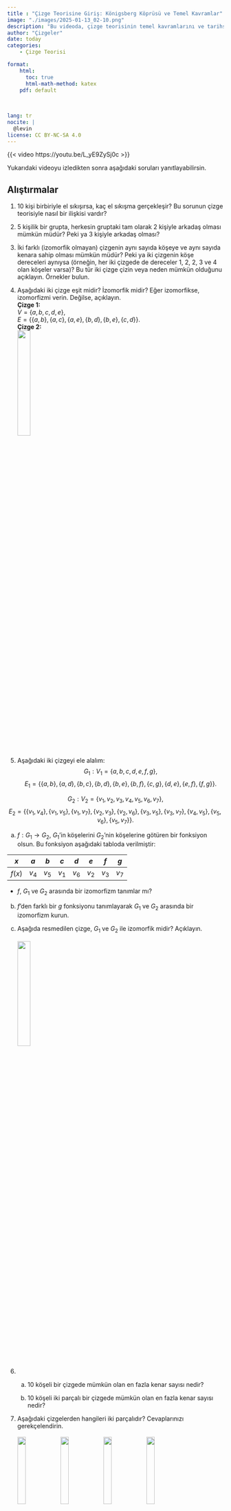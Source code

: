 ```yaml
---
title : "Çizge Teorisine Giriş: Königsberg Köprüsü ve Temel Kavramlar"
image: "./images/2025-01-13_02-10.png"
description: "Bu videoda, çizge teorisinin temel kavramlarını ve tarihsel kökenlerini keşfediyoruz. Königsberg'in yedi köprüsü problemiyle başlayarak, çizgelerin matematiksel modeller olarak nasıl kullanıldığını ve günümüzde diğer birçok alanda nasıl uygulandığını inceliyoruz. Ayrıca, çizgelerin izomorfizm, alt çizgeler ve tam çizgeler gibi temel özelliklerini detaylı bir şekilde ele alıyoruz."
author: "Çizgeler"
date: today
categories:
    - Çizge Teorisi

format: 
    html:
      toc: true
      html-math-method: katex
    pdf: default
    
      
      
lang: tr
nocite: |
  @levin
license: CC BY-NC-SA 4.0
---
```


{{< video https://youtu.be/L_yE9ZySj0c >}}

Yukarıdaki videoyu izledikten sonra aşağıdaki soruları yanıtlayabilirsin.

## Alıştırmalar
1. 10 kişi birbiriyle el sıkışırsa, kaç el sıkışma gerçekleşir? Bu sorunun çizge teorisiyle nasıl bir ilişkisi vardır?

2. 5 kişilik bir grupta, herkesin gruptaki tam olarak 2 kişiyle arkadaş olması mümkün müdür? Peki ya 3 kişiyle arkadaş olması?

3. İki farklı (izomorfik olmayan) çizgenin aynı sayıda köşeye ve aynı sayıda kenara sahip olması mümkün müdür? Peki ya iki çizgenin köşe dereceleri aynıysa (örneğin, her iki çizgede de dereceler 1, 2, 2, 3 ve 4 olan köşeler varsa)? Bu tür iki çizge çizin veya neden mümkün olduğunu açıklayın. Örnekler bulun.

4. Aşağıdaki iki çizge eşit midir? İzomorfik midir? Eğer izomorfikse, izomorfizmi verin. Değilse, açıklayın.\
**Çizge 1:**  
$V = \{a, b, c, d, e\}$,  
$E = \{\{a, b\}, \{a, c\}, \{a, e\}, \{b, d\}, \{b, e\}, \{c, d\}\}$.
\
**Çizge 2:**\
![](images/exercises_gt-intro-5-1-4-1.svg){width=25%}

5. Aşağıdaki iki çizgeyi ele alalım:
  $$
    G_{1}: V_{1} = \{a, b, c, d, e, f, g\}, 
  $$
  $$
  E_{1} = \{\{a, b\}, \{a, d\}, \{b, c\}, \{b, d\}, \{b, e\}, \{b, f\}, \{c, g\}, \{d, e\}, \{e, f\}, \{f, g\}\}.
  $$

  $$
  G_{2}: V_{2} = \{v_{1}, v_{2}, v_{3}, v_{4}, v_{5}, v_{6}, v_{7}\},
  $$
  $$
  E_{2} = \{\{v_{1}, v_{4}\}, \{v_{1}, v_{5}\}, \{v_{1}, v_{7}\}, \{v_{2}, v_{3}\}, \{v_{2}, v_{6}\}, \{v_{3}, v_{5}\}, \{v_{3}, v_{7}\}, \{v_{4}, v_{5}\}, \{v_{5}, v_{6}\}, \{v_{5}, v_{7}\}\}.
  $$

 a. $f: G_{1} \to G_{2}$, $G_1$'in köşelerini $G_2$'nin köşelerine götüren bir fonksiyon olsun. Bu fonksiyon aşağıdaki tabloda verilmiştir:  

   | $x$ | $a$ | $b$ | $c$ | $d$ | $e$ | $f$ | $g$ |
   |-----|-----|-----|-----|-----|-----|-----|-----|
| $f(x)$ | $v_4$ | $v_5$ | $v_1$ | $v_6$ | $v_2$ | $v_3$ | $v_7$ |

   - $f$, $G_1$ ve $G_2$ arasında bir izomorfizm tanımlar mı?

 b. $f$'den farklı bir $g$ fonksiyonu tanımlayarak $G_1$ ve $G_2$ arasında bir izomorfizm kurun.

 c. Aşağıda resmedilen çizge, $G_1$ ve $G_2$ ile izomorfik midir? Açıklayın.
\
\
 ![](images/exercises_gt-intro-6-1-1-2-3-2-1.svg){width="25%"}

6. 
    a. 10 köşeli bir çizgede mümkün olan en fazla kenar sayısı nedir?  

    b.  10 köşeli iki parçalı bir çizgede mümkün olan en fazla kenar sayısı nedir?

7. Aşağıdaki çizgelerden hangileri iki parçalıdır? Cevaplarınızı gerekçelendirin.
\
\
![](images/exercises_gt-intro-8-1-2-1.svg){width="20%"}
![](images/exercises_gt-intro-8-1-2-2.svg){width="20%"}
![](images/exercises_gt-intro-8-1-2-3.svg){width="20%"}
![](images/exercises_gt-intro-8-1-2-4.svg){width="20%"}

::: {.callout-tip collapse="true"}
## **İpucu**

İlk çizge iki parçalıdır, bu aşağıdaki gibi etiketlenerek görülebilir.  

![](images/img-bipartitelabel.svg){width="20%"}

Kalan üç çizgeden ikisi de iki parçalıdır.
:::



8. Aşağıdakilerin her biri için, verilen özelliklere sahip iki farklı etiketsiz çizge bulmaya çalışın veya bunun neden imkansız olduğunu açıklayın.

    a. 8 köşeli ve tüm köşelerin derecesi 2 olan iki farklı çizge.

    b. 5 köşeli ve tüm köşelerin derecesi 4 olan iki farklı çizge.

    c. 5 köşeli ve tüm köşelerin derecesi 3 olan iki farklı çizge.

9. Aşağıdaki alt çizgelerle ilgili ifadelerin doğru mu yanlış mı olduğuna karar verin. Doğru olanlar için kısaca nedenini açıklayın (1-2 cümle). Yanlış olanlar için bir karşı örnek verin.

    a. Bir tam çizgenin herhangi bir alt çizgesi de tam çizgedir.

    b. Bir tam çizgenin herhangi bir **indüklenmiş** alt çizgesi de tam çizgedir.

    c. Bir iki parçalı çizgenin herhangi bir alt çizgesi de iki parçalıdır.

    

10. Genellikle çizge teorisi kavramlarını küme teorisi kullanarak tanımlarız. Örneğin, bir çizge $G=(V,E)$ ve bir köşe $v \in V$ verildiğinde, şunu tanımlarız:
 \
$$
N(v) = \{u \in V : \{v, u\} \in E\}.
$$
\
Ayrıca $N[v] = N(v) \cup \{v\}$ olarak tanımlarız. Bu problemin amacı, bunların ne anlama geldiğini anlamaktır.

    a. $V = \{a, b, c, d, e, f\}$ ve $E = \{\{a, b\}, \{a, e\}, \{b, c\}, \{b, e\}, \{c, d\}, \{c, f\}, \{d, f\}, \{e, f\}\}$ olan $G$ çizgesi için $N(a)$, $N[a]$, $N(c)$ ve $N[c]$'yi bulun.

    b. a şıkkındaki çizge için $|N(v)|$ ve $|N[v]|$'nin alabileceği en büyük ve en küçük değerler nedir? Açıklayın.

    c. $N[v] = V$ olacak şekilde bir $v \in V$ köşesine sahip bir çizge $G = (V, E)$ örneği verin (muhtemelen yukarıdakinden farklı). _Tüm_ $v \in V$ için $N[v] = V$ olan bir çizge var mıdır? Açıklayın.

    d. $N(v) = \emptyset$ olacak şekilde bir $v \in V$ köşesine sahip bir çizge $G = (V, E)$ örneği verin. Aynı zamanda başka bir $u \in V$ için $N[u] = V$ olan böyle bir çizge örneği var mıdır? Açıklayın.

    e. Genel olarak $N(v)$ ve $N[v]$'nin ne anlama geldiğini kelimelerle açıklayın.

::: {.callout-tip collapse="true"}
## **İpucu**
Her şeyi doğrudan tanımdan çıkarabilmelisiniz. Ancak, belki de $N$'nin **_komşuluk_** anlamına geldiğini bilmek yardımcı olabilir.
:::

11. Bir çizge, bir kümedeki elemanlar arasındaki ilişkileri temsil etmenin bir yoludur: $x$ ve $y$ köşeleri arasındaki bir kenar, $x$'in $y$ ile ilişkili olduğunu gösterir (bunu $x \sim y$ olarak yazabiliriz). Ancak her türlü ilişki bir çizge ile temsil edilemez. Aşağıda açıklanan her bir ilişki için ya çizgeyi çizin ya da ilişkinin neden bir çizge ile temsil edilemeyeceğini açıklayın.

    a. $V = \{1, 2, \ldots, 9\}$ kümesi ve $x \sim y$ ilişkisi, $x - y$'nin 3'ün sıfır olmayan bir katı olduğunda.

    b. $V = \{1, 2, \ldots, 9\}$ kümesi ve $x \sim y$ ilişkisi, $y$'nin $x$'in bir katı olduğunda.

    c. $V = \{1, 2, \ldots, 9\}$ kümesi ve $x \sim y$ ilişkisi, $0 < |x - y| < 3$ olduğunda.

::: {.callout-tip collapse="true"}
## **İpucu**
Kenarların ''yönlü'' olmadığından emin olmaya dikkat edin. Bir çizgede, eğer $a$, $b$'ye komşu ise, o zaman $b$ de $a$'ya komşudur. İlişkiler dilinde, kenar ilişkisinin **simetrik** olduğunu söyleriz.
:::

12. Bağlantılı  olması **gerekmeyen** $n$ köşeli çizgeleri düşünün. 

a. Çizgenin en az bir köşesinin derecesinin iki veya daha fazla olmasını garanti etmek için kaç kenara sahip olması gerekir? Cevabınızı kanıtlayın.

b. Çizgenin tüm köşelerinin derecesinin iki veya daha fazla olmasını garanti etmek için kaç kenara sahip olması gerekir? Cevabınızı kanıtlayın.

::: {.callout-tip collapse="true"}
## **İpucu**
Soruları, belirli $n$ değerleri için yanıtlayarak bir fikir edinmek isteyebilirsiniz, ancak nihai cevaplarınız $n$ cinsinden olmalıdır.
:::

13. En az iki köşeye sahip herhangi bir çizgenin, aynı dereceye sahip iki köşesi olması gerektiğini kanıtlayın.

::: {.callout-tip collapse="true"}
## **İpucu**
Önce küçük bir örnek deneyin: 8 köşeli herhangi bir çizgenin, aynı dereceye sahip iki köşesi olmalıdır. Eğer olmasaydı, derece dizisi ne olurdu?
:::

14. Aşağıdaki çizgelerden hangileri (varsa) aynıdır?
\
![](images/img-graph-k-2-3.svg){width="15%"}
![](images/img-graph-c5.svg){width="15%"}
![](images/img-graph-k-2-3-alt.svg){width="15%"}
![](images/img-graph-c5-star.svg){width="15%"}
![](images/img-graph-s4.svg){width="15%"}
\
Yukarıdaki çizgeler etiketsizdir. Genellikle bir çizgenin belirli bir köşe kümesine sahip olduğunu düşünürüz. Aşağıdaki çizgelerden hangileri (varsa) aynıdır?
\
![](images/img-graph-labeled1.svg){width="20%"}
![](images/img-graph-labeled2.svg){width="20%"}
![](images/img-graph-labeled3.svg){width="20%"}
![](images/img-graph-labeled4.svg){width="20%"}
\
Aslında, yukarıda gördüğümüz tüm çizgeler sadece çizgelerin çizimleridir. Bir çizge, gerçekte $V$ ve $E$ olmak üzere iki kümeden oluşan soyut bir matematiksel nesnedir, burada $E$, $V$'nin iki elemanlı alt kümelerinden oluşan bir kümedir. Aşağıdaki çizgeler aynı mı yoksa farklı mı?
\
**Çizge 1:**  
$$
V = \{a, b, c, d, e\},
$$
$$
E = \{\{a, b\}, \{a, c\}, \{a, d\}, \{a, e\}, \{b, c\}, \{d, e\}\}.
$$
\
**Çizge 2:**  
$$
V = \{v_{1}, v_{2}, v_{3}, v_{4}, v_{5}\},
$$
$$
E = \{\{v_{1}, v_{3}\}, \{v_{1}, v_{5}\}, \{v_{2}, v_{4}\}, \{v_{2}, v_{5}\}, \{v_{3}, v_{5}\}, \{v_{4}, v_{5}\}\}.
$$

```{=latex}
\subsection*{Kaynaklar}
```